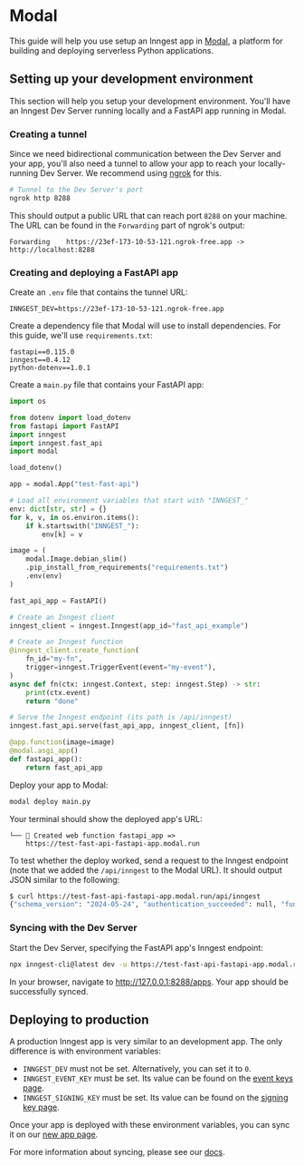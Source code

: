 # Modal

This guide will help you use setup an Inngest app in [Modal](https://modal.com), a platform for building and deploying serverless Python applications.

## Setting up your development environment

This section will help you setup your development environment. You'll have an Inngest Dev Server running locally and a FastAPI app running in Modal.

### Creating a tunnel

Since we need bidirectional communication between the Dev Server and your app, you'll also need a tunnel to allow your app to reach your locally-running Dev Server. We recommend using [ngrok](https://ngrok.com) for this. 

```sh
# Tunnel to the Dev Server's port
ngrok http 8288
```

This should output a public URL that can reach port `8288` on your machine. The URL can be found in the `Forwarding` part of ngrok's output:
```
Forwarding    https://23ef-173-10-53-121.ngrok-free.app -> http://localhost:8288
```

### Creating and deploying a FastAPI app

Create an `.env` file that contains the tunnel URL:
```
INNGEST_DEV=https://23ef-173-10-53-121.ngrok-free.app
```

Create a dependency file that Modal will use to install dependencies. For this guide, we'll use `requirements.txt`:
```
fastapi==0.115.0
inngest==0.4.12
python-dotenv==1.0.1
```

Create a `main.py` file that contains your FastAPI app:
```py
import os

from dotenv import load_dotenv
from fastapi import FastAPI
import inngest
import inngest.fast_api
import modal

load_dotenv()

app = modal.App("test-fast-api")

# Load all environment variables that start with "INNGEST_"
env: dict[str, str] = {}
for k, v, in os.environ.items():
    if k.startswith("INNGEST_"):
        env[k] = v

image = (
    modal.Image.debian_slim()
    .pip_install_from_requirements("requirements.txt")
    .env(env)
)

fast_api_app = FastAPI()

# Create an Inngest client
inngest_client = inngest.Inngest(app_id="fast_api_example")

# Create an Inngest function
@inngest_client.create_function(
    fn_id="my-fn",
    trigger=inngest.TriggerEvent(event="my-event"),
)
async def fn(ctx: inngest.Context, step: inngest.Step) -> str:
    print(ctx.event)
    return "done"

# Serve the Inngest endpoint (its path is /api/inngest)
inngest.fast_api.serve(fast_api_app, inngest_client, [fn])

@app.function(image=image)
@modal.asgi_app()
def fastapi_app():
    return fast_api_app
```

Deploy your app to Modal:
```sh
modal deploy main.py
```

Your terminal should show the deployed app's URL:

```
└── 🔨 Created web function fastapi_app =>
    https://test-fast-api-fastapi-app.modal.run
```

To test whether the deploy worked, send a request to the Inngest endpoint (note that we added the `/api/inngest` to the Modal URL). It should output JSON similar to the following:
```sh
$ curl https://test-fast-api-fastapi-app.modal.run/api/inngest
{"schema_version": "2024-05-24", "authentication_succeeded": null, "function_count": 1, "has_event_key": false, "has_signing_key": false, "has_signing_key_fallback": false, "mode": "dev"}
```

### Syncing with the Dev Server

Start the Dev Server, specifying the FastAPI app's Inngest endpoint:
```sh
npx inngest-cli@latest dev -u https://test-fast-api-fastapi-app.modal.run/api/inngest --no-discovery
```

In your browser, navigate to http://127.0.0.1:8288/apps. Your app should be successfully synced.

## Deploying to production

A production Inngest app is very similar to an development app. The only difference is with environment variables:
- `INNGEST_DEV` must not be set. Alternatively, you can set it to `0`.
- `INNGEST_EVENT_KEY` must be set. Its value can be found on the [event keys page](https://app.inngest.com/env/production/manage/keys).
- `INNGEST_SIGNING_KEY` must be set. Its value can be found on the [signing key page](https://app.inngest.com/env/production/manage/signing-key).

Once your app is deployed with these environment variables, you can sync it on our [new app page](https://app.inngest.com/env/production/apps/sync-new).

For more information about syncing, please see our [docs](/docs/apps/cloud).